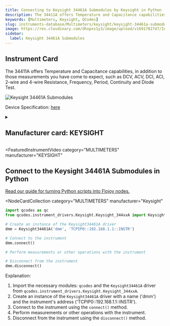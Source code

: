 ```yaml
---
title: Connecting to Keysight 34461A Submodules by Keysight in Python
description: The 34411A offers Temperature and Capacitance capabilities, in addition to those measurements you have come to expect, such as DCV, ACV, DCI, ACI, 2-wire and 4-wire Resistance, Frequency, Period, Continuity and Diode Test.
keywords: [Multimeters, Keysight, QCodes]
slug: instruments-database/Multimeters/keysight/keysight-34461a-submodules
image: https://res.cloudinary.com/dhopxs1y3/image/upload/v1691782747/Instruments/Multimeters/Keysight-34461A-Submodules/Keysight-34461A-Submodules.jpg
sidebar:
  label: Keysight 34461A Submodules
---
```



## Instrument Card

The 34411A offers Temperature and Capacitance capabilities, in addition to those measurements you have come to expect, such as DCV, ACV, DCI, ACI, 2-wire and 4-wire Resistance, Frequency, Period, Continuity and Diode Test.

![Keysight 34461A Submodules](https://res.cloudinary.com/dhopxs1y3/image/upload/v1691782747/Instruments/Multimeters/Keysight-34461A-Submodules/Keysight-34461A-Submodules.jpg)

Device Specification: [here](https://www.keysight.com/us/en/assets/7018-03846/data-sheets/5991-1983.pdf)

<details style={{ marginTop: "15px"}}>
<summary><h2 style={{display:'inline'}}>Manufacturer card: KEYSIGHT</h2></summary>

![KEYSIGHT](https://res.cloudinary.com/dhopxs1y3/image/upload/v1692125973/Instruments/Vendor%20Logos/Keysight.png)

Keysight Technologies, or Keysight, is an American company that manufactures electronics test and measurement equipment and software

- Headquarters: USA
- Yearly Revenue (millions, USD): 5420
- Vendor Website: [here](https://www.keysight.com/us/en/home.html)

</details>


<FeaturedInstrumentVideo
  category="MULTIMETERS"
  manufacturer="KEYSIGHT"
></FeaturedInstrumentVideo>

## Connect to the Keysight 34461A Submodules in Python

[Read our guide for turning Python scripts into Flojoy nodes.](https://docs.flojoy.ai/contribution/blocks/custom-flojoy-block/)


<Tabs>
<TabItem value="Flojoy" label="Flojoy" className="flojoy-instrument-tabs">

<NodeCardCollection
  category="MULTIMETERS"
  manufacturer="Keysight"
></NodeCardCollection>

</TabItem>
<TabItem value="QCodes" label="QCodes">

```python
import qcodes as qc
from qcodes.instrument_drivers.Keysight.Keysight_344xxA import Keysight34461A

# Create an instance of the Keysight34461A driver
dmm = Keysight34461A('dmm', 'TCPIP0::192.168.1.1::INSTR')

# Connect to the instrument
dmm.connect()

# Perform measurements or other operations with the instrument

# Disconnect from the instrument
dmm.disconnect()
```

Explanation:

1. Import the necessary modules: `qcodes` and the `Keysight34461A` driver from `qcodes.instrument_drivers.Keysight.Keysight_344xxA`.
2. Create an instance of the `Keysight34461A` driver with a name ('dmm') and the instrument's address ('TCPIP0::192.168.1.1::INSTR').
3. Connect to the instrument using the `connect()` method.
4. Perform measurements or other operations with the instrument.
5. Disconnect from the instrument using the `disconnect()` method.

</TabItem>
</Tabs>
